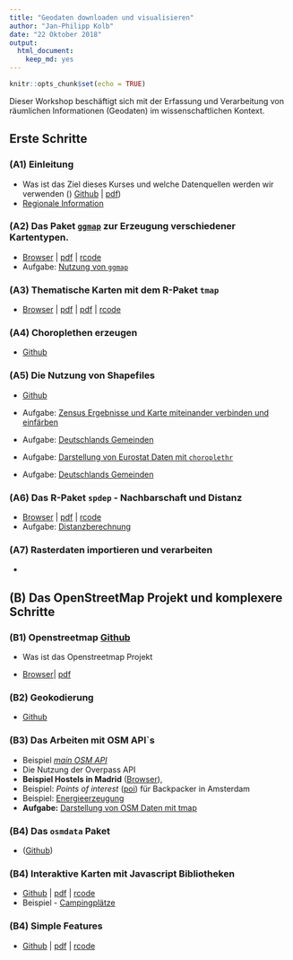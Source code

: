 ```yaml
---
title: "Geodaten downloaden und visualisieren"
author: "Jan-Philipp Kolb"
date: "22 Oktober 2018"
output: 
  html_document: 
    keep_md: yes
---
```


```r
knitr::opts_chunk$set(echo = TRUE)
```



Dieser Workshop beschäftigt sich mit der Erfassung und Verarbeitung von räumlichen Informationen (Geodaten) im wissenschaftlichen Kontext.

## Erste Schritte


### __(A1) Einleitung__ 

- Was ist das Ziel dieses Kurses und welche Datenquellen werden wir verwenden () [Github](slides/Intro.md) | [pdf](slides/Intro.pdf)) 
- [Regionale Information](http://rpubs.com/Japhilko82/mapFirenze)

### __(A2) Das Paket [`ggmap`](http://journal.r-project.org/archive/2013-1/kahle-wickham.pdf)__ zur Erzeugung verschiedener Kartentypen. 

- [Browser](slides/ggmap.md) | [pdf](slides/ggmap.pdf) | [rcode](slides/ggmap.R) 
- Aufgabe: [Nutzung von  `ggmap`](exercises/Aufgabe_Nutzung_ggmap.Rmd)


### __(A3) Thematische Karten mit dem R-Paket `tmap`__ 

- [Browser](slides/tmap.md) | [pdf](slides/tmap.pdf) | 
[pdf](slides/tmap.pdf) | [rcode](rcode/tmap.R)


### __(A4) Choroplethen erzeugen__ 

- [Github](slides/Choroplethen.md)


### __(A5) Die Nutzung von Shapefiles__ 

- [Github](slides/Shapefiles.md)

- Aufgabe: [Zensus Ergebnisse und Karte miteinander verbinden und einfärben](https://github.com/Japhilko/GeoData/blob/master/2017/tutorial/Aufgabe_Verbindung.Rmd)

- Aufgabe: [Deutschlands Gemeinden](https://github.com/Japhilko/GeoData/blob/master/2016/tutorial/Aufgabe_Zensus_Ergebnisse.md)

- Aufgabe: [Darstellung von Eurostat Daten mit `choroplethr`](https://github.com/Japhilko/GeoData/blob/master/2016/tutorial/Aufgabe_choroplethr.Rmd)

- Aufgabe: [Deutschlands Gemeinden](https://github.com/Japhilko/GeoData/blob/master/2016/tutorial/Aufgabe_Zensus_Ergebnisse.md)

### __(A6) Das R-Paket `spdep` - Nachbarschaft und Distanz__ 

- [Browser](slides/spdep.md) | [pdf](slides/spdep.pdf) |
[rcode](https://raw.githubusercontent.com/Japhilko/GeoData/master/2016/rcode/slidesH1_spdep.R)
- Aufgabe: [Distanzberechnung](https://github.com/Japhilko/GeoData/blob/master/2016/tutorial/Aufgabe_Distanzberechnung.Rmd)

### __(A7) Rasterdaten importieren und verarbeiten__

- [](slides/Rasterdaten.Rmd)

## __(B) Das OpenStreetMap Projekt und komplexere Schritte__


###  __(B1) Openstreetmap__ [Github](slides/OpenStreetMap.md)

- Was ist das Openstreetmap Projekt 

- [Browser](https://github.com/Japhilko/GeoData/blob/master/2017/slides/OpenStreetMap.md)| [pdf](slides/OpenStreetMap.pdf)

<!--
### __Overpass__ ([Github](slides/Overpass.md))
-->


### __(B2) Geokodierung__ 

- [Github](slides/Geokodierung.md)


### __(B3) Das Arbeiten mit OSM API`s__

- Beispiel [*main OSM API*](slides/osm_mainapi.Rmd)
- Die Nutzung der Overpass API 
- **Beispiel Hostels in Madrid** ([Browser](https://github.com/Japhilko/GeoData/blob/master/2016/slides/Madrid_hostels.Rmd)),
- Beispiel: *Points of interest* ([poi](https://rpossib.wordpress.com/2015/09/15/points-of-interest-for-backpackers/)) für Backpacker in Amsterdam
- Beispiel: [Energieerzeugung](https://rpossib.wordpress.com/2015/11/20/use-openstreetmap-date/)
- **Aufgabe:** [Darstellung von OSM Daten mit tmap](https://github.com/Japhilko/GeoData/blob/master/2016/tutorial/Aufgabe_osmar.Rmd)



### __(B4) Das `osmdata` Paket__ 

- ([Github](slides/osmdata.md))

### __(B4) Interaktive Karten mit Javascript Bibliotheken__ 

- [Github](slides/using_javascript.md) | [pdf](slides/using_javascript.pdf)
| [rcode](rcode/using_javascript.R)
- Beispiel - [Campingplätze](http://rpubs.com/Japhilko82/Campsites)

<!--
## Räumliche Analysen/Statistik
-->

### __(B4) Simple Features__ 

- [Github](slides/simplefeatures.md) | [pdf](slides/simplefeatures.pdf)
| [rcode](rcode/simplefeatures.R)
